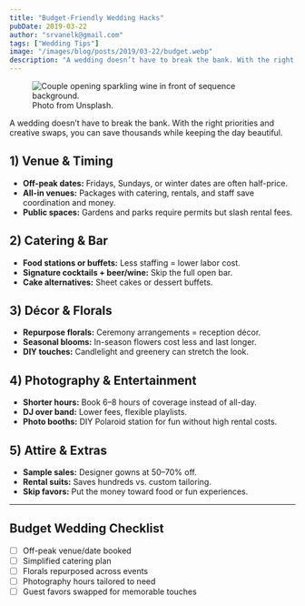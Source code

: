 ```yaml
---
title: "Budget-Friendly Wedding Hacks"
pubDate: 2019-03-22
author: "srvanelk@gmail.com"
tags: ["Wedding Tips"]
image: "/images/blog/posts/2019/03-22/budget.webp"
description: "A wedding doesn’t have to break the bank. With the right priorities and creative swaps, you can save thousands while keeping the day beautiful."
---
```


<figure>
  <img
    src="/images/blog/posts/2019/03-22/budget.webp"
    alt="Couple opening sparkling wine in front of sequence background."
  />
  <figcaption>Photo from Unsplash.</figcaption>
</figure>

A wedding doesn’t have to break the bank. With the right priorities and creative swaps, you can save thousands while keeping the day beautiful.

## 1) Venue & Timing
- **Off-peak dates:** Fridays, Sundays, or winter dates are often half-price.
- **All-in venues:** Packages with catering, rentals, and staff save coordination and money.
- **Public spaces:** Gardens and parks require permits but slash rental fees.

## 2) Catering & Bar
- **Food stations or buffets:** Less staffing = lower labor cost.
- **Signature cocktails + beer/wine:** Skip the full open bar.
- **Cake alternatives:** Sheet cakes or dessert buffets.

## 3) Décor & Florals
- **Repurpose florals:** Ceremony arrangements = reception décor.
- **Seasonal blooms:** In-season flowers cost less and last longer.
- **DIY touches:** Candlelight and greenery can stretch the look.

## 4) Photography & Entertainment
- **Shorter hours:** Book 6–8 hours of coverage instead of all-day.
- **DJ over band:** Lower fees, flexible playlists.
- **Photo booths:** DIY Polaroid station for fun without high rental costs.

## 5) Attire & Extras
- **Sample sales:** Designer gowns at 50–70% off.
- **Rental suits:** Saves hundreds vs. custom tailoring.
- **Skip favors:** Put the money toward food or fun experiences.

---

## Budget Wedding Checklist
- [ ] Off-peak venue/date booked
- [ ] Simplified catering plan
- [ ] Florals repurposed across events
- [ ] Photography hours tailored to need
- [ ] Guest favors swapped for memorable touches
